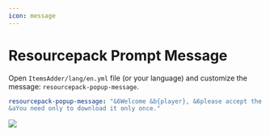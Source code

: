 ```yaml
---
icon: message
---
```


# Resourcepack Prompt Message

Open `ItemsAdder/lang/en.yml` file (or your language) and customize the message: `resourcepack-popup-message`.


```yaml ItemsAdder/lang/en.yml lines icon="yaml"
resourcepack-popup-message: "&6Welcome &b{player}, &6please accept the resourcepack to enjoy all the amazing features of our server.\n
&aYou need only to download it only once."
```


![](</assets/images/immagine (55).png>)
